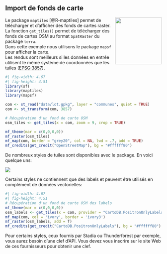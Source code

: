 ## Import de fonds de carte

<img src="img/logo_maptiles.png" align="right" width="150"/>

Le package `maptiles` [@R-maptiles] permet de télécharger et d'afficher des fonds de cartes raster.
La fonction `get_tiles()` permet de télécharger des fonds de cartes OSM 
au format `SpatRaster` du package `terra`.  
Dans cette exemple nous utilisons le package `mapsf` pour afficher la carte.  
Les rendus sont meilleurs si les données en entrée utilisent le même système de coordonnées que les tuiles ([EPSG:3857](https://github.com/riatelab/maptiles#projection)).


```r
#| fig-width: 4.67
#| fig-height: 4.51
library(sf)
library(maptiles)
library(mapsf)

com <- st_read("data/lot.gpkg", layer = "communes", quiet = TRUE)
com <- st_transform(com, 3857)

# Récupération d'un fond de carte OSM
osm_tiles <- get_tiles(x = com, zoom = 9, crop = TRUE)

mf_theme(mar = c(0,0,0,0))
mf_raster(osm_tiles)
mf_map(com, border = "grey20", col = NA, lwd = .7, add = TRUE)
mf_credits(get_credit("OpenStreetMap"), bg = "#ffffff80")
```


De nombreux styles de tuiles sont disponibles avec le package. En voici quelque uns: 

![](img/maptiles_bg.png)

Certains styles ne contiennent que des labels et peuvent être utilisés en complément de données vectorielles:

```r
#| fig-width: 4.67
#| fig-height: 4.51
# Récupération d'un fond de carte OSM des labels
mf_theme(mar = c(0,0,0,0))
osm_labels <- get_tiles(x = com, provider = "CartoDB.PositronOnlyLabels")
mf_map(com, col = 'ivory', border = 'ivory3')
mf_raster(osm_labels, add = T)
mf_credits(get_credit("CartoDB.PositronOnlyLabels"), bg = "#ffffff80")
```


:::{.callout-note}
Pour certains styles, ceux fournis par Stadia ou Thunderforest par exemple, vous aurez besoin d'une clef d'API. Vous devez vous inscrire sur le site Web de ces fournisseurs pour obtenir une clef. 
:::




